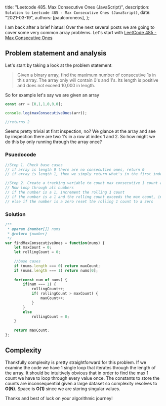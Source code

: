 
  title: "Leetcode 485. Max Consecutive Ones (JavaScript)",
  description: `Solution to Leetcode 485 - Max Consecutive Ones (JavaScript)`,
  date: "2021-03-19",
  authors: [paulcoroneos],
};

I am back after a brief hiatus! Over the next several posts we are going to cover some very common array problems. Let's start with [LeetCode 485 - Max Consecutive Ones](https://leetcode.com/problems/max-consecutive-ones/)

<!--more-->

## Problem statement and analysis

Let's start by taking a look at the problem statement:

> Given a binary array, find the maximum number of consecutive 1s in this array.
> The array only will contain 0's and 1's. Its length is positive and does not exceed 10,000 in length.

So for example let's say we are given an array

```js
const arr = [0,1,1,0,0,0];

console.log(maxConsecutiveOnes(arr));

//returns 2
```

Seems pretty trivial at first inspection, no? We glance at the array and see by inspection there are two 1's in a row at index 1 and 2. So how might we do this by only running through the array once?

### Psuedocode

```js
//Step 1. Check base cases
// if array is length 0 there are no consecutive ones, return 0
// if array is length 1, then we simply return what's in the first index as it will be either a 1 or 0.

//Step 2. Create a tracking variable to count max consecutive 1 count and rolling 1 count
// Now loop through all numbers
// if the number is a 1, increment the rolling 1 count
// if the number is a 1 and the rolling count exceeds the max count, increment the max count
// else if the number is a zero reset the rolling 1 count to a zero
```

### Solution

```js
/**
 * @param {number[]} nums
 * @return {number}
 */
var findMaxConsecutiveOnes = function(nums) {
    let maxCount = 0;
    let rollingCount = 0;
    
    //base cases
    if (nums.length === 0) return maxCount;
    if (nums.length === 1) return nums[0];
    
    for(const num of nums) {
        if(num === 1) {
            rollingCount++;
            if( rollingCount > maxCount) {
                maxCount++;
            }
        }
        else
            rollingCount = 0;
    }
    
    return maxCount;
};
```

## Complexity

Thankfully complexity is pretty straightforward for this problem. If we examine the code we have 1 single loop that iterates through the length of the array. It should be intuitively obvious that in order to find the max 1 count we have to loop through every value once. The constants to store the counts are inconsequential given a large dataset so complexity resolves to **O(N)**. Space is **O(1)** since we are storing singular values.

Thanks and best of luck on your algorithmic journey!

